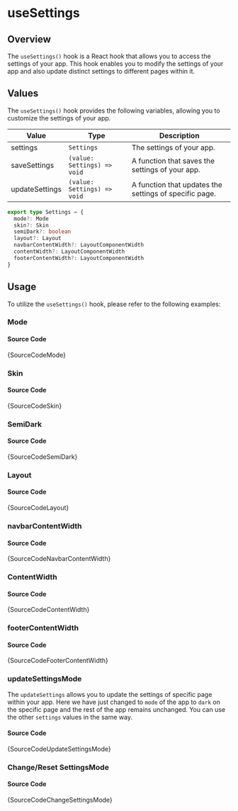 # useSettings

## Overview

The `useSettings()` hook is a React hook that allows you to access the settings of your app. This hook enables you to modify the settings of your app and also update distinct settings to different pages within it.

## Values

The `useSettings()` hook provides the following variables, allowing you to customize the settings of your app.

| Value          | Type                        | Description                                       |
| -------------- | --------------------------- | ------------------------------------------------- |
| settings       | `Settings`                  | The settings of your app.                         |
| saveSettings   | `(value: Settings) => void` | A function that saves the settings of your app.   |
| updateSettings | `(value: Settings) => void` | A function that updates the settings of specific page. |

```ts noCopy
export type Settings = {
  mode?: Mode
  skin?: Skin
  semiDark?: boolean
  layout?: Layout
  navbarContentWidth?: LayoutComponentWidth
  contentWidth?: LayoutComponentWidth
  footerContentWidth?: LayoutComponentWidth
}
```

## Usage

To utilize the `useSettings()` hook, please refer to the following examples:


### Mode


<IframeWindow url="http://localhost:3000/en/hook-examples/use-settings/settings-mode" />

#### Source Code

<TsToJsCodeSnippet>{SourceCodeMode}</TsToJsCodeSnippet>

### Skin


<IframeWindow url="http://localhost:3000/en/hook-examples/use-settings/settings-skin" />

#### Source Code

<TsToJsCodeSnippet>{SourceCodeSkin}</TsToJsCodeSnippet>

### SemiDark


<IframeWindow url="http://localhost:3000/en/hook-examples/use-settings/settings-semi-dark" />

#### Source Code

<TsToJsCodeSnippet>{SourceCodeSemiDark}</TsToJsCodeSnippet>

### Layout


<IframeWindow url="http://localhost:3000/en/hook-examples/use-settings/settings-layout" />

#### Source Code

<TsToJsCodeSnippet>{SourceCodeLayout}</TsToJsCodeSnippet>

### navbarContentWidth


<IframeWindow url="http://localhost:3000/en/hook-examples/use-settings/settings-navbar-content-width" />

#### Source Code

<TsToJsCodeSnippet>{SourceCodeNavbarContentWidth}</TsToJsCodeSnippet>

### ContentWidth


<IframeWindow url="http://localhost:3000/en/hook-examples/use-settings/settings-content-width" />

#### Source Code

<TsToJsCodeSnippet>{SourceCodeContentWidth}</TsToJsCodeSnippet>

### footerContentWidth


<IframeWindow url="http://localhost:3000/en/hook-examples/use-settings/settings-footer-content-width" />

#### Source Code

<TsToJsCodeSnippet>{SourceCodeFooterContentWidth}</TsToJsCodeSnippet>

### updateSettingsMode

The `updateSettings` allows you to update the settings of specific page within your app. Here we have just changed to `mode` of the app  to `dark` on the specific page and the rest of the app remains unchanged. You can use the other `settings` values in the same way. 


<IframeWindow url="http://localhost:3000/en/hook-examples/use-settings/update-settings-mode" />

#### Source Code

<TsToJsCodeSnippet>{SourceCodeUpdateSettingsMode}</TsToJsCodeSnippet>

### Change/Reset SettingsMode


<IframeWindow url="http://localhost:3000/en/hook-examples/use-settings/settings-changed" />

#### Source Code

<TsToJsCodeSnippet>{SourceCodeChangeSettingsMode}</TsToJsCodeSnippet>

